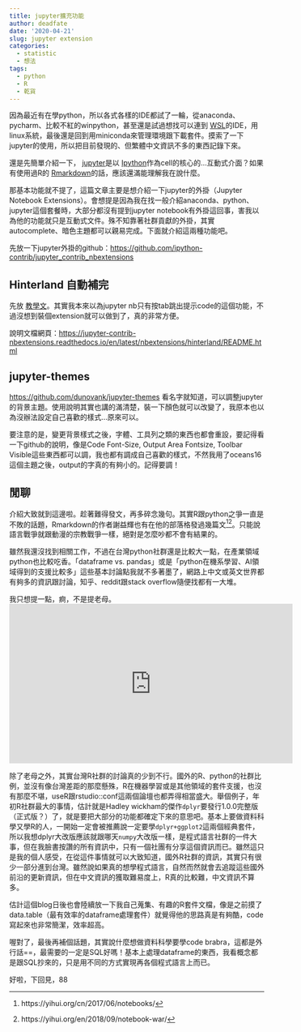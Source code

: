 ---
title: jupyter擴充功能
author: deadfate
date: '2020-04-21'
slug: jupyter extension
categories:
  - statistic
  - 想法
tags:
  - python
  - R
  - 乾貨
---

因為最近有在學python，所以各式各樣的IDE都試了一輪，從anaconda、pycharm、比較不紅的winpython，甚至還是試過想找可以連到 [WSL](https://docs.microsoft.com/zh-tw/windows/wsl/about)的IDE，用linux系統，最後還是回到用miniconda來管理環境跟下載套件。摸索了一下jupyter的使用，所以把目前發現的、但繁體中文資訊不多的東西記錄下來。  

還是先簡單介紹一下， [jupyter](https://jupyter.org/documentation)是以 [Ipython](https://ipython.org/)作為cell的核心的...互動式介面？如果有使用過R的 [Rmarkdown](https://rmarkdown.rstudio.com/)的話，應該還滿能理解我在說什麼。   

那基本功能就不提了，這篇文章主要是想介紹一下jupyter的外掛（Jupyter Notebook Extensions）。會想提是因為我在找一般介紹anaconda、python、jupyter這個套餐時，大部分都沒有提到jupyter notebook有外掛這回事，害我以為他的功能就只是互動式文件。殊不知靠著社群貢獻的外掛，其實autocomplete、暗色主題都可以親易完成。下面就介紹這兩種功能吧。  

先放一下jupyter外掛的github：<https://github.com/ipython-contrib/jupyter_contrib_nbextensions>  

## Hinterland 自動補完  
先放 [教學文](https://www.fairyhorn.cc/3490/jupyter-notebook-hinterland)。其實我本來以為jupyter nb只有按tab跳出提示code的這個功能，不過沒想到裝個extension就可以做到了，真的非常方便。  

說明文檔網頁：<https://jupyter-contrib-nbextensions.readthedocs.io/en/latest/nbextensions/hinterland/README.html>

## jupyter-themes  
<https://github.com/dunovank/jupyter-themes>
看名字就知道，可以調整jupyter的背景主題。使用說明其實也講的滿清楚，裝一下顏色就可以改變了，我原本也以為沒辦法設定自己喜歡的樣式...原來可以。  

要注意的是，變更背景樣式之後，字體、工具列之類的東西也都會重設，要記得看一下github的說明，像是Code Font-Size, Output Area Fontsize, Toolbar Visible這些東西都可以調，我也都有調成自己喜歡的樣式，不然我用了oceans16這個主題之後，output的字真的有夠小的。記得要調！  

## 閒聊
介紹大致就到這邊啦。趁著難得發文，再多碎念幾句。其實R跟python之爭一直是不敗的話題，Rmarkdown的作者謝益輝也有在他的部落格發過幾篇文[^1][^2]。只能說語言戰爭就跟動漫的宗教戰爭一樣，絕對是怎麼吵都不會有結果的。  

雖然我還沒找到相關工作，不過在台灣python社群還是比較大一點，在產業領域python也比較吃香。「dataframe vs. pandas」或是「python在機系學習、AI領域得到的支援比較多」這些基本討論點我就不多著墨了，網路上中文或英文世界都有夠多的資訊跟討論，知乎、reddit跟stack overflow隨便找都有一大堆。  

我只想提一點，痾，不是提老母。  
<iframe width="560" height="315" src="https://www.youtube.com/embed/LwxHqX0-gIw" frameborder="0" allow="accelerometer; autoplay; encrypted-media; gyroscope; picture-in-picture" allowfullscreen></iframe>  

除了老母之外，其實台灣R社群的討論真的少到不行。國外的R、python的社群比例，並沒有像台灣差距的那麼懸殊，R在機器學習或是其他領域的套件支援，也沒有那麼不堪，useR跟rstudio::conf這兩個論壇也都弄得相當盛大。舉個例子，年初R社群最大的事情，估計就是Hadley wickham的傑作```dplyr```要發行1.0.0完整版（正式版？）了，就是要把大部分的功能都確定下來的意思吧。基本上要做資料科學又學R的人，一開始一定會被推薦說一定要學```dplyr+ggplot2```這兩個經典套件，所以我想dplyr大改版應該就跟哪天```numpy```大改版一樣，是程式語言社群的一件大事，但在我臉書按讚的所有資訊中，只有一個社團有分享這個資訊而已。雖然這只是我的個人感受，在從這件事情就可以大致知道，國外R社群的資訊，其實只有很少一部分進到台灣。雖然說如果真的想學程式語言，自然而然就會去追蹤這些國外前沿的更新資訊，但在中文資訊的獲取難易度上，R真的比較難，中文資訊不算多。  

估計這個blog日後也會陸續放一下我自己蒐集、有趣的R套件文檔，像是之前摸了data.table（最有效率的dataframe處理套件）就覺得他的思路真是有夠酷，code寫起來也非常簡潔，效率超高。  

喔對了，最後再補個話題，其實說什麼想做資料科學要學code brabra，這都是外行話==，最需要的一定是SQL好嗎！基本上處理dataframe的東西，我看概念都是跟SQL抄來的，只是用不同的方式實現再各個程式語言上而已。  

好啦，下回見，88

[^1]:https://yihui.org/cn/2017/06/notebooks/
[^2]:https://yihui.org/en/2018/09/notebook-war/